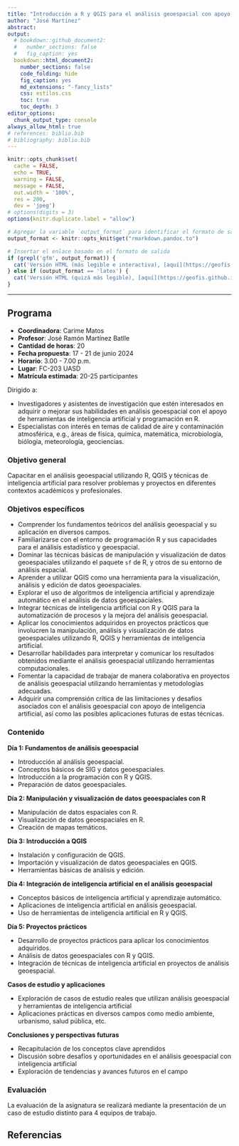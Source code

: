 ```yaml
---
title: "Introducción a R y QGIS para el análisis geoespacial con apoyo de inteligencia artificial"
author: "José Martínez"
abstract: 
output:
  # bookdown::github_document2:
  #   number_sections: false
  #   fig_caption: yes
  bookdown::html_document2:
    number_sections: false
    code_folding: hide
    fig_caption: yes
    md_extensions: "-fancy_lists"
    css: estilos.css
    toc: true
    toc_depth: 3
editor_options: 
  chunk_output_type: console
always_allow_html: true
# references: biblio.bib
# bibliography: biblio.bib
---
```


```r
knitr::opts_chunk$set(
  cache = FALSE, 
  echo = TRUE,
  warning = FALSE,
  message = FALSE,
  out.width = '100%',
  res = 200,
  dev = 'jpeg')
# options(digits = 3)
options(knitr.duplicate.label = "allow")
```

```r
# Agregar la variable `output_format` para identificar el formato de salida
output_format <- knitr::opts_knit$get("rmarkdown.pandoc.to")
```

```r
# Insertar el enlace basado en el formato de salida
if (grepl('gfm', output_format)) {
  cat('Versión HTML (más legible e interactiva), [aquí](https://geofis.github.io/curso-r-qgis-2024-verano/README.html)\n')
} else if (output_format == 'latex') {
  cat('Versión HTML (quizá más legible), [aquí](https://geofis.github.io/curso-r-qgis-2024-verano/README.html)\n')
}
```

***

## Programa

- **Coordinadora**: Carime Matos
- **Profesor**: José Ramón Martínez Batlle
- **Cantidad de horas**: 20
- **Fecha propuesta**: 17 - 21 de junio 2024
- **Horario**: 3.00 - 7.00 p.m.
- **Lugar**: FC-203 UASD
- **Matrícula estimada**: 20-25 participantes

Dirigido a:

- Investigadores y asistentes de investigación que estén interesados en adquirir o mejorar sus habilidades en análisis geoespacial con el apoyo de herramientas de inteligencia artificial y programación en R.
- Especialistas con interés en temas de calidad de aire y contaminación atmosférica, e.g., áreas de física, química, matemática, microbiología, biólogía, meteorología, geociencias.  

### Objetivo general

Capacitar en el análisis geoespacial utilizando R, QGIS y técnicas de inteligencia artificial para resolver problemas y proyectos en diferentes contextos académicos y profesionales.

### Objetivos específicos

- Comprender los fundamentos teóricos del análisis geoespacial y su aplicación en diversos campos.
- Familiarizarse con el entorno de programación R y sus capacidades para el análisis estadístico y geoespacial.
- Dominar las técnicas básicas de manipulación y visualización de datos geoespaciales utilizando el paquete `sf` de R, y otros de su entorno de análisis espacial.
- Aprender a utilizar QGIS como una herramienta para la visualización, análisis y edición de datos geoespaciales.
- Explorar el uso de algoritmos de inteligencia artificial y aprendizaje automático en el análisis de datos geoespaciales.
- Integrar técnicas de inteligencia artificial con R y QGIS para la automatización de procesos y la mejora del análisis geoespacial.
- Aplicar los conocimientos adquiridos en proyectos prácticos que involucren la manipulación, análisis y visualización de datos geoespaciales utilizando R, QGIS y herramientas de inteligencia artificial.
- Desarrollar habilidades para interpretar y comunicar los resultados obtenidos mediante el análisis geoespacial utilizando herramientas computacionales.
- Fomentar la capacidad de trabajar de manera colaborativa en proyectos de análisis geoespacial utilizando herramientas y metodologías adecuadas.
- Adquirir una comprensión crítica de las limitaciones y desafíos asociados con el análisis geoespacial con apoyo de inteligencia artificial, así como las posibles aplicaciones futuras de estas técnicas.

### Contenido

**Día 1: Fundamentos de análisis geoespacial**

- Introducción al análisis geoespacial.
- Conceptos básicos de SIG y datos geoespaciales.
- Introducción a la programación con R y QGIS.
- Preparación de datos geoespaciales.

**Día 2: Manipulación y visualización de datos geoespaciales con R**

- Manipulación de datos espaciales con R.
- Visualización de datos geoespaciales en R.
- Creación de mapas temáticos.

**Día 3: Introducción a QGIS**

- Instalación y configuración de QGIS.
- Importación y visualización de datos geoespaciales en QGIS.
- Herramientas básicas de análisis y edición.

**Día 4: Integración de inteligencia artificial en el análisis geoespacial**

- Conceptos básicos de inteligencia artificial y aprendizaje automático.
- Aplicaciones de inteligencia artificial en análisis geoespacial.
- Uso de herramientas de inteligencia artificial en R y QGIS.

**Día 5: Proyectos prácticos**

- Desarrollo de proyectos prácticos para aplicar los conocimientos adquiridos.
- Análisis de datos geoespaciales con R y QGIS.
- Integración de técnicas de inteligencia artificial en proyectos de análisis geoespacial.

**Casos de estudio y aplicaciones**

- Exploración de casos de estudio reales que utilizan análisis geoespacial y herramientas de inteligencia artificial
- Aplicaciones prácticas en diversos campos como medio ambiente, urbanismo, salud pública, etc.

**Conclusiones y perspectivas futuras**

- Recapitulación de los conceptos clave aprendidos
- Discusión sobre desafíos y oportunidades en el análisis geoespacial con inteligencia artificial
- Exploración de tendencias y avances futuros en el campo

### Evaluación

La evaluación de la asignatura se realizará mediante la presentación de un caso de estudio distinto para 4 equipos de trabajo.

## Referencias
